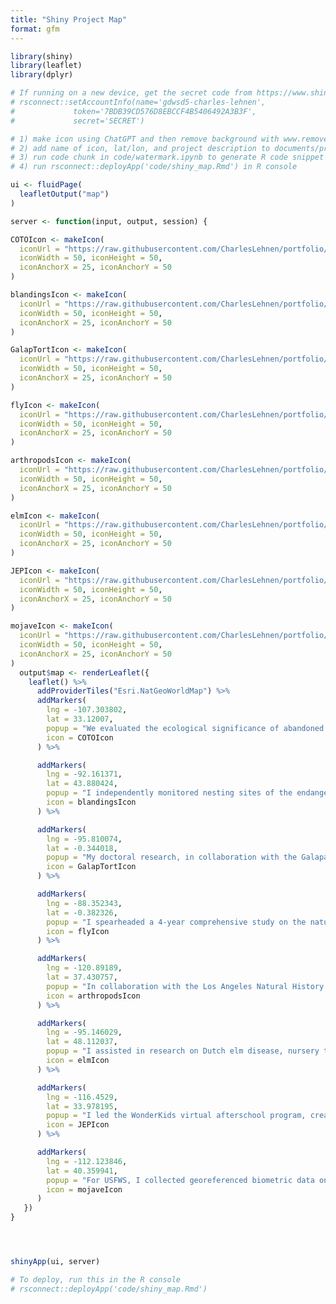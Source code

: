 ```yaml
---
title: "Shiny Project Map"
format: gfm
---
```


```r

library(shiny)
library(leaflet)
library(dplyr)

# If running on a new device, get the secret code from https://www.shinyapps.io/admin/#/dashboard
# rsconnect::setAccountInfo(name='gdwsd5-charles-lehnen',
# 			  token='7BDB39CD576D8EBCCF4B5406492A3B3F',
# 			  secret='SECRET')

# 1) make icon using ChatGPT and then remove background with www.remove.bg, download to folder images/icons
# 2) add name of icon, lat/lon, and project description to documents/projects.csv
# 3) run code chunk in code/watermark.ipynb to generate R code snippet
# 4) run rsconnect::deployApp('code/shiny_map.Rmd') in R console

```

```r

ui <- fluidPage(
  leafletOutput("map")
)

```

```r

server <- function(input, output, session) {

COTOIcon <- makeIcon(
  iconUrl = "https://raw.githubusercontent.com/CharlesLehnen/portfolio/main/images/icons/COTO.png",
  iconWidth = 50, iconHeight = 50,
  iconAnchorX = 25, iconAnchorY = 50
)

blandingsIcon <- makeIcon(
  iconUrl = "https://raw.githubusercontent.com/CharlesLehnen/portfolio/main/images/icons/blandings.png",
  iconWidth = 50, iconHeight = 50,
  iconAnchorX = 25, iconAnchorY = 50
)

GalapTortIcon <- makeIcon(
  iconUrl = "https://raw.githubusercontent.com/CharlesLehnen/portfolio/main/images/icons/GalapTort.png",
  iconWidth = 50, iconHeight = 50,
  iconAnchorX = 25, iconAnchorY = 50
)

flyIcon <- makeIcon(
  iconUrl = "https://raw.githubusercontent.com/CharlesLehnen/portfolio/main/images/icons/fly.png",
  iconWidth = 50, iconHeight = 50,
  iconAnchorX = 25, iconAnchorY = 50
)

arthropodsIcon <- makeIcon(
  iconUrl = "https://raw.githubusercontent.com/CharlesLehnen/portfolio/main/images/icons/arthropods.png",
  iconWidth = 50, iconHeight = 50,
  iconAnchorX = 25, iconAnchorY = 50
)

elmIcon <- makeIcon(
  iconUrl = "https://raw.githubusercontent.com/CharlesLehnen/portfolio/main/images/icons/elm.png",
  iconWidth = 50, iconHeight = 50,
  iconAnchorX = 25, iconAnchorY = 50
)

JEPIcon <- makeIcon(
  iconUrl = "https://raw.githubusercontent.com/CharlesLehnen/portfolio/main/images/icons/JEP.png",
  iconWidth = 50, iconHeight = 50,
  iconAnchorX = 25, iconAnchorY = 50
)

mojaveIcon <- makeIcon(
  iconUrl = "https://raw.githubusercontent.com/CharlesLehnen/portfolio/main/images/icons/mojave.png",
  iconWidth = 50, iconHeight = 50,
  iconAnchorX = 25, iconAnchorY = 50
)
  output$map <- renderLeaflet({
    leaflet() %>%
      addProviderTiles("Esri.NatGeoWorldMap") %>%
      addMarkers(
        lng = -107.303802, 
        lat = 33.12007, 
        popup = "We evaluated the ecological significance of abandoned mines in New Mexico as habitats for bats to recommend them for closure or federal protection. This included the collection of habitat, LiDAR imagery, and disease metrics. Field techniques involved off-roading, hiking, and ropework, with additional avian surveys at mine closures.<a href='https://www.esri.com/about/newsroom/arcnews/where-the-bats-go/' target='_blank'>Read More</a>", 
        icon = COTOIcon
      ) %>%

      addMarkers(
        lng = -92.161371, 
        lat = 43.880424, 
        popup = "I independently monitored nesting sites of the endangered Blanding's Turtles at Murphy-Hanrehan Park, assisting with road crossings, health observations, photographic documentation, and egg translocation relocation since Blanding's exhibit natal homing", 
        icon = blandingsIcon
      ) %>%

      addMarkers(
        lng = -95.810074, 
        lat = -0.344018, 
        popup = "My doctoral research, in collaboration with the Galapagos Conservancy and Iniciativa Galápagos, explores the impact of introducing Española Giant Tortoises to Santa Fe Island to restore its ecosystem. Using drone imagery, isotope analysis, and camera traps, this project aims to take a mult-faceted approach to quantify the cascading ecological effects on this introduction. <a href='https://eos-gnss.com/successes/galapagos' target='_blank'>Read More</a>", 
        icon = GalapTortIcon
      ) %>%

      addMarkers(
        lng = -88.352343, 
        lat = -0.382326, 
        popup = "I spearheaded a 4-year comprehensive study on the natural history across five Galapagos islands, significantly contributing to the Philornis Working Group's efforts against the invasive Philornis downsi fly. This work, pivotal for understanding the ecology of Galapagos Diptera, informed P. downsi control strategies and non-target biocontrol testing. Previously, the reproductive ecology of Galapagos Diptera were largely unknown.", 
        icon = flyIcon
      ) %>%

      addMarkers(
        lng = -120.89189, 
        lat = 37.430757, 
        popup = "In collaboration with the Los Angeles Natural History Museum (NHM) and Cal State, we examined the impact of various factors on arthropod diversity across Los Angeles, analyzing topographical, abiotic, and anthropogenic drivers. We explored the complex responses within and between six arthropod groups, revealing high regional diversity and variable spatial composition. This research underscores the nuanced relationship between urban development and biodiversity, contributing valuable insights for urban ecology and land management practices.<a href='https://www.nature.com/articles/s41598-023-50675-3' target='_blank'>Read More</a>", 
        icon = arthropodsIcon
      ) %>%

      addMarkers(
        lng = -95.146029, 
        lat = 48.112037, 
        popup = "I assisted in research on Dutch elm disease, nursery techniques, and urban forestry, gaining expertise in plant propagation and tree care, from seed to adult tree. Collaborating closely with Saint Paul Parks and Recreation foresters, I collected seeds and collected data across study sites. I managed 8 acres of nursery and experimental plots.", 
        icon = elmIcon
      ) %>%

      addMarkers(
        lng = -116.4529, 
        lat = 33.978195, 
        popup = "I led the WonderKids virtual afterschool program, creating and implementing a semester long STEM curriculum for K-5 students that highlights diversity in science with guest speakers and virtual lab tours. This approach aimed to inspire students through hands-on experiments and exposure to a variety of specific scientific careers, emphasizing inclusivity in science education. <a href='https://www.youtube.com/playlist?list=PLU0ue4Xv_K1udN1Nd_DUlmonps7cAh9EG' target='_blank'>Watch my lessons Here</a>", 
        icon = JEPIcon
      ) %>%

      addMarkers(
        lng = -112.123846, 
        lat = 40.359941, 
        popup = "For USFWS, I collected georeferenced biometric data on vulnerable Mojave desert tortoise populations across Nevada using line-distance sampling, adhering to sterile techniques. This included assessing body condition scores, checking for Mycoplasma infection, and taking morphological measurements, with strict protocols to prevent hypothermia, dehydration, and disease spread among tortoises.", 
        icon = mojaveIcon
      ) 
   })     
}





```

```r

shinyApp(ui, server)

# To deploy, run this in the R console
# rsconnect::deployApp('code/shiny_map.Rmd')

```


